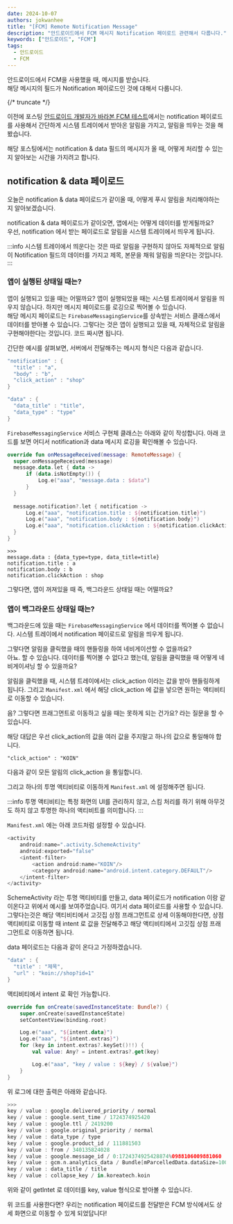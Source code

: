 ```yaml
---
date: 2024-10-07
authors: jokwanhee
title: "[FCM] Remote Notification Message"
description: "안드로이드에서 FCM 메시지 Notification 페이로드 관련해서 다룹니다."
keywords: ["안드로이드", "FCM"]
tags:
  - 안드로이드
  - FCM
---
```


안드로이드에서 FCM을 사용했을 때, 메시지를 받습니다.  
해당 메시지의 필드가 Notification 페이로드인 것에 대해서 다룹니다.

{/* truncate */}


이전에 포스팅 [안드로이드 개발자가 바라본 FCM 테스트](https://blog.bcsdlab.com/android/react/jkh_fcm)에서는 notification 페이로드를 사용해서 간단하게 시스템 트레이에서 받아온 알림을 가지고, 알림을 띄우는 것을 해봤습니다.

해당 포스팅에서는 notification & data 필드의 메시지가 올 때, 어떻게 처리할 수 있는지 알아보는 시간을 가지려고 합니다.

## notification & data 페이로드

오늘은 notification & data 페이로드가 같이올 때, 어떻게 푸시 알림을 처리해야하는 지 알아보겠습니다.

notification & data 페이로드가 같이오면, 앱에서는 어떻게 데이터를 받게될까요?  
우선, notification 에서 받는 페이로드로 알림을 시스템 트레이에서 띄우게 됩니다.

:::info
시스템 트레이에서 띄운다는 것은 따로 알림을 구현하지 않아도 자체적으로 알림이 Notification 필드의 데이터를 가지고 제목, 본문을 채워 알림을 띄운다는 것입니다.
:::

### 앱이 실행된 상태일 때는?

앱이 실행되고 있을 때는 어떨까요? 앱이 실행되었을 때는 시스템 트레이에서 알림을 띄우지 않습니다. 하지만 메시지 페이로드를 로깅으로 찍어볼 수 있습니다.   
해당 메시지 페이로드는 `FirebaseMessagingService`를 상속받는 서비스 클래스에서 데이터를 받아볼 수 있습니다. 그렇다는 것은 앱이 실행되고 있을 때, 자체적으로 알림을 구현해야한다는 것입니다. 코드 짜시면 됩니다.

간단한 예시를 살펴보면, 서버에서 전달해주는 메시지 형식은 다음과 같습니다.
```kotlin
"notification" : {
  "title" : "a",
  "body" : "b",
  "click_action" : "shop"
}

"data" : {
  "data_title" : "title",
  "data_type" : "type"
}
```

`FirebaseMessagingService` 서비스 구현체 클래스는 아래와 같이 작성합니다. 아래 코드를 보면 어디서 notification과 data 메시지 로깅을 확인해볼 수 있습니다.
```kotlin
override fun onMessageReceived(message: RemoteMessage) {
  super.onMessageReceived(message)
  message.data.let { data ->
      if (data.isNotEmpty()) {
          Log.e("aaa", "message.data : $data")
      }
  }
  
  message.notification?.let { notification ->
      Log.e("aaa", "notification.title : ${notification.title}")
      Log.e("aaa", "notification.body : ${notification.body}")
      Log.e("aaa", "notification.clickAction : ${notification.clickAction}")
  }
}
```
```
>>>
message.data : {data_type=type, data_title=title}
notification.title : a
notification.body : b
notification.clickAction : shop
```

그렇다면, 앱이 꺼져있을 때 즉, 백그라운드 상태일 때는 어떨까요?

### 앱이 백그라운드 상태일 때는?

백그라운드에 있을 때는 `FirebaseMessagingService` 에서 데이터를 찍어볼 수 없습니다. 
시스템 트레이에서 notification 페이로드로 알림을 띄우게 됩니다.

그렇다면 알림을 클릭했을 때의 핸들링을 하여 네비게이션할 수 없을까요?  
아뇨. 할 수 있습니다. 데이터를 찍어볼 수 없다고 했는데, 알림을 클릭했을 때 어떻게 네비게이셔닝 할 수 있을까요?

알림을 클릭했을 때, 시스템 트레이에서는 click_action 이라는 값을 받아 핸들링하게 됩니다. 그리고 `Manifest.xml` 에서 해당 click_action 에 값을 넣으면 원하는 액티비티로 이동할 수 있습니다.

음? 그렇다면 프래그먼트로 이동하고 싶을 때는 못하게 되는 건가요? 라는 질문을 할 수 있습니다.

해당 대답은 우선 click_action의 값을 여러 값을 주지말고 하나의 값으로 통일해야 합니다.
```
"click_action" : "KOIN"
```
다음과 같이 모든 알림의 click_action 을 통일합니다.

그리고 하나의 투명 액티비티로 이동하게 `Manifest.xml` 에 설정해주면 됩니다.

:::info
투명 액티비티는 특정 화면의 UI를 관리하지 않고, 스킴 처리를 하기 위해 아무것도 하지 않고 투명한 하나의 액티비트를 의미합니다.
:::

`Manifest.xml` 에는 아래 코드처럼 설정할 수 있습니다.
```kotlin
<activity
    android:name=".activity.SchemeActivity"
    android:exported="false"
    <intent-filter>
        <action android:name="KOIN"/>
        <category android:name="android.intent.category.DEFAULT"/>
    </intent-filter>
</activity>
```

SchemeActivity 라는 투명 액티비티를 만들고, data 페이로드가 notification 이랑 같이온다고 위에서 예시를 보여주었습니다. 여기서 data 페이로드를 사용할 수 있습니다.  
그렇다는것은 해당 액티비티에서 고깃집 상점 프래그먼트로 상세 이동해야한다면, 상점 액티비티로 이동할 때 intent 로 값을 전달해주고 해당 액티비티에서 고깃집 상점 프래그먼트로 이동하면 됩니다.

data 페이로드는 다음과 같이 온다고 가정하겠습니다.
```kotlin
"data" : {
  "title" : "제목",
  "url" : "koin://shop?id=1"
}
```

액티비티에서 intent 로 확인 가능합니다.


```kotlin
override fun onCreate(savedInstanceState: Bundle?) {
    super.onCreate(savedInstanceState)
    setContentView(binding.root)

    Log.e("aaa", "${intent.data}")
    Log.e("aaa", "${intent.extras}")
    for (key in intent.extras?.keySet()!!) {
        val value: Any? = intent.extras?.get(key)

        Log.e("aaa", "key / value : ${key} / ${value}")
    }
}
```

위 로그에 대한 출력은 아래와 같습니다.
```kotlin
>>>
key / value : google.delivered_priority / normal
key / value : google.sent_time / 1724374925420
key / value : google.ttl / 2419200
key / value : google.original_priority / normal
key / value : data_type / type
key / value : google.product_id / 111881503
key / value : from / 340135824028
key / value : google.message_id / 0:1724374925428874%0988106009881060
key / value : gcm.n.analytics_data / Bundle[mParcelledData.dataSize=100]
key / value : data_title / title
key / value : collapse_key / in.koreatech.koin
```
위와 같이 getIntet 로 데이터를 key, value 형식으로 받아볼 수 있습니다.


위 코드를 사용한다면? 우리는 notification 페이로드를 전달받은 FCM 방식에서도 상세 화면으로 이동할 수 있게 되었답니다!
